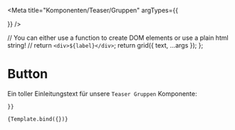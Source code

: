 


<Meta
  title="Komponenten/Teaser/Gruppen"
  argTypes={{
    
  }}
/>

  // You can either use a function to create DOM elements or use a plain html string!
  // return `<div>${label}</div>`;
  return grid({ text, ...args });
};

# Button

Ein toller Einleitungstext für unsere `Teaser Gruppen` Komponente:

<Preview withToolbar>
  <Story
    name="main"
    args={{
      
    }}
  >
    {Template.bind({})}
  </Story>
</Preview>

<ArgsTable story="main" />
